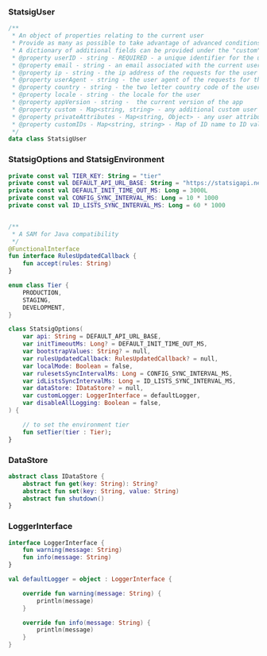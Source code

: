 ### StatsigUser

```kotlin
/**
 * An object of properties relating to the current user
 * Provide as many as possible to take advantage of advanced conditions in the Statsig console
 * A dictionary of additional fields can be provided under the "custom" field
 * @property userID - string - REQUIRED - a unique identifier for the user.  Why is this required?  See https://docs.statsig.com/messages/serverRequiredUserID/
 * @property email - string - an email associated with the current user
 * @property ip - string - the ip address of the requests for the user
 * @property userAgent - string - the user agent of the requests for this user
 * @property country - string - the two letter country code of the user
 * @property locale - string - the locale for the user
 * @property appVersion - string -  the current version of the app
 * @property custom - Map<string, string> - any additional custom user attributes for custom conditions in the console
 * @property privateAttributes - Map<string, Object> - any user attributes that should be used in evaluation only and removed in any logs.
 * @property customIDs - Map<string, string> - Map of ID name to ID value for custom identifiers
 */
data class StatsigUser
```

### StatsigOptions and StatsigEnvironment

```kotlin
private const val TIER_KEY: String = "tier"
private const val DEFAULT_API_URL_BASE: String = "https://statsigapi.net/v1"
private const val DEFAULT_INIT_TIME_OUT_MS: Long = 3000L
private const val CONFIG_SYNC_INTERVAL_MS: Long = 10 * 1000
private const val ID_LISTS_SYNC_INTERVAL_MS: Long = 60 * 1000


/**
 * A SAM for Java compatibility
 */
@FunctionalInterface
fun interface RulesUpdatedCallback {
    fun accept(rules: String)
}

enum class Tier {
    PRODUCTION,
    STAGING,
    DEVELOPMENT,
}

class StatsigOptions(
    var api: String = DEFAULT_API_URL_BASE,
    var initTimeoutMs: Long? = DEFAULT_INIT_TIME_OUT_MS,
    var bootstrapValues: String? = null,
    var rulesUpdatedCallback: RulesUpdatedCallback? = null,
    var localMode: Boolean = false,
    var rulesetsSyncIntervalMs: Long = CONFIG_SYNC_INTERVAL_MS,
    var idListsSyncIntervalMs: Long = ID_LISTS_SYNC_INTERVAL_MS,
    var dataStore: IDataStore? = null,
    var customLogger: LoggerInterface = defaultLogger,
    var disableAllLogging: Boolean = false,
) {

    // to set the environment tier
    fun setTier(tier : Tier);
}
```

### DataStore

```kotlin
abstract class IDataStore {
    abstract fun get(key: String): String?
    abstract fun set(key: String, value: String)
    abstract fun shutdown()
}
```

### LoggerInterface

```kotlin
interface LoggerInterface {
    fun warning(message: String)
    fun info(message: String)
}

val defaultLogger = object : LoggerInterface {

    override fun warning(message: String) {
        println(message)
    }

    override fun info(message: String) {
        println(message)
    }
}
```